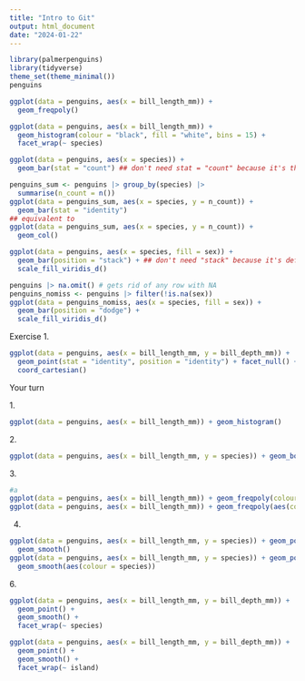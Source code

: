 ```yaml
---
title: "Intro to Git"
output: html_document
date: "2024-01-22"
---
```


```r
library(palmerpenguins)
library(tidyverse)
theme_set(theme_minimal())
penguins
```

```r
ggplot(data = penguins, aes(x = bill_length_mm)) +
  geom_freqpoly()
```

```r
ggplot(data = penguins, aes(x = bill_length_mm)) +
  geom_histogram(colour = "black", fill = "white", bins = 15) +
  facet_wrap(~ species)
```

```r
ggplot(data = penguins, aes(x = species)) +
  geom_bar(stat = "count") ## don't need stat = "count" because it's the default.
```

```r
penguins_sum <- penguins |> group_by(species) |>
  summarise(n_count = n())
ggplot(data = penguins_sum, aes(x = species, y = n_count)) + 
  geom_bar(stat = "identity")
## equivalent to
ggplot(data = penguins_sum, aes(x = species, y = n_count)) +
  geom_col()
```

```r
ggplot(data = penguins, aes(x = species, fill = sex)) +
  geom_bar(position = "stack") + ## don't need "stack" because it's default
  scale_fill_viridis_d()
```

```r
penguins |> na.omit() # gets rid of any row with NA
penguins_nomiss <- penguins |> filter(!is.na(sex))
ggplot(data = penguins_nomiss, aes(x = species, fill = sex)) +
  geom_bar(position = "dodge") + 
  scale_fill_viridis_d()

```

Exercise 1.

```r
ggplot(data = penguins, aes(x = bill_length_mm, y = bill_depth_mm)) +
  geom_point(stat = "identity", position = "identity") + facet_null() +
  coord_cartesian()
```

Your turn

1\.

```r
ggplot(data = penguins, aes(x = bill_length_mm)) + geom_histogram()
```

2\.

```r
ggplot(data = penguins, aes(x = bill_length_mm, y = species)) + geom_boxplot()
```

3\.

```r
#a
ggplot(data = penguins, aes(x = bill_length_mm)) + geom_freqpoly(colour = "darkred")
ggplot(data = penguins, aes(x = bill_length_mm)) + geom_freqpoly(aes(colour = species))
```

4.
```r
ggplot(data = penguins, aes(x = bill_length_mm, y = species)) + geom_point(aes(colour = species)) +
  geom_smooth()
ggplot(data = penguins, aes(x = bill_length_mm, y = species)) + geom_point() +
  geom_smooth(aes(colour = species))
```

6\.

```r
ggplot(data = penguins, aes(x = bill_length_mm, y = bill_depth_mm)) +
  geom_point() +
  geom_smooth() +
  facet_wrap(~ species)
```

```r
ggplot(data = penguins, aes(x = bill_length_mm, y = bill_depth_mm)) +
  geom_point() +
  geom_smooth() +
  facet_wrap(~ island)
```
